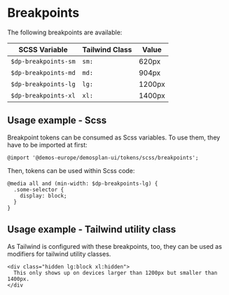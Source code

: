 
<Meta title="Design Tokens/Breakpoints"/>

# Breakpoints

The following breakpoints are available:

| SCSS Variable           | Tailwind Class  | Value  |
|-------------------------|-----------------|--------|
| `$dp-breakpoints-sm`    | `sm:`           | 620px  |
| `$dp-breakpoints-md`    | `md:`           | 904px  |
| `$dp-breakpoints-lg`    | `lg:`           | 1200px |
| `$dp-breakpoints-xl`    | `xl:`           | 1400px |

## Usage example - Scss

Breakpoint tokens can be consumed as Scss variables. To use them, they have to be imported at first:

```
@import '@demos-europe/demosplan-ui/tokens/scss/breakpoints';
```

Then, tokens can be used within Scss code:

```
@media all and (min-width: $dp-breakpoints-lg) {
  .some-selector {
    display: block;
  }
}
```

## Usage example - Tailwind utility class

As Tailwind is configured with these breakpoints, too, they can be used as modifiers for tailwind utility classes.

```
<div class="hidden lg:block xl:hidden">
  This only shows up on devices larger than 1200px but smaller than 1400px.
</div
```
